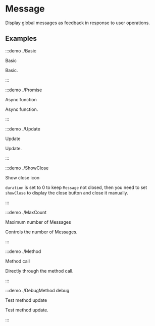 # Message

Display global messages as feedback in response to user operations.

## Examples

:::demo ./Basic

Basic

Basic.

:::

:::demo ./Promise

Async function

Async function.

:::

:::demo ./Update

Update

Update.

:::

:::demo ./ShowClose

Show close icon

`duration` is set to 0 to keep `Message` not closed, then you need to set `showClose` to display the close button and close it manually.

:::

:::demo ./MaxCount

Maximum number of Messages

Controls the number of Messages.

:::

:::demo ./Method

Method call

Directly through the method call.

:::

:::demo ./DebugMethod debug

Test method update

Test method update.

:::

